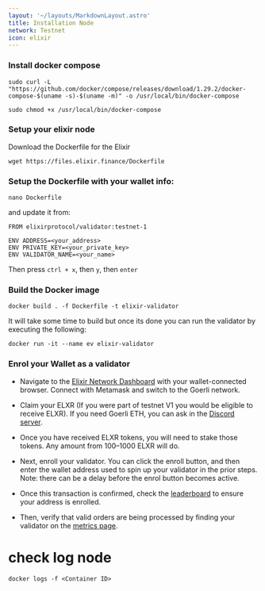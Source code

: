 ```yaml
---
layout: '~/layouts/MarkdownLayout.astro'
title: Installation Node
network: Testnet
icon: elixir
---
```


### Install docker compose
```
sudo curl -L "https://github.com/docker/compose/releases/download/1.29.2/docker-compose-$(uname -s)-$(uname -m)" -o /usr/local/bin/docker-compose
```
```
sudo chmod +x /usr/local/bin/docker-compose
```
### Setup your elixir node
Download the Dockerfile for the Elixir
```
wget https://files.elixir.finance/Dockerfile
```
### Setup the Dockerfile with your wallet info:
```
nano Dockerfile
```
and update it from:
```
FROM elixirprotocol/validator:testnet-1

ENV ADDRESS=<your_address>
ENV PRIVATE_KEY=<your_private_key>
ENV VALIDATOR_NAME=<your_name>
```
Then press `ctrl + x`, then `y`, then `enter`
### Build the Docker image
```
docker build . -f Dockerfile -t elixir-validator
```
It will take some time to build but once its done you can run the validator by executing the following:
```
docker run -it --name ev elixir-validator
```
### Enrol your Wallet as a validator
- Navigate to the [Elixir Network Dashboard](https://dashboard.elixir.finance/) with your wallet-connected browser. Connect with Metamask and switch to the Goerli network.

- Claim your ELXR (If you were part of testnet V1 you would be eligible to receive ELXR). If you need Goerli ETH, you can ask in the [Discord server](https://discord.gg/puzc28Xq).

- Once you have received ELXR tokens, you will need to stake those tokens. Any amount from 100–1000 ELXR will do.

- Next, enroll your validator. You can click the enroll button, and then enter the wallet address used to spin up your validator in the prior steps. Note: there can be a delay before the enrol button becomes active.

- Once this transaction is confirmed, check the [leaderboard](https://dashboard.elixir.finance/leaderboard) to ensure your address is enrolled.

- Then, verify that valid orders are being processed by finding your validator on the [metrics page](https://dashboard.elixir.finance/metrics).

# check log node
```
docker logs -f <Container ID>
```
